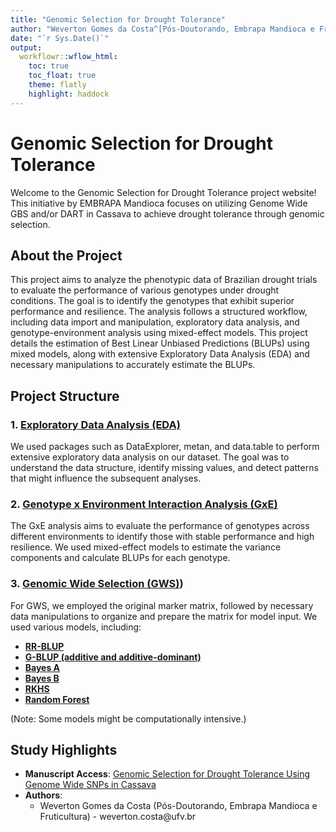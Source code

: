 ```yaml
---
title: "Genomic Selection for Drought Tolerance"
author: "Weverton Gomes da Costa^[Pós-Doutorando, Embrapa Mandioca e Fruticultura, weverton.costa@ufv.br]"
date: "`r Sys.Date()`"
output:
  workflowr::wflow_html:
    toc: true
    toc_float: true
    theme: flatly
    highlight: haddock
---
```


# Genomic Selection for Drought Tolerance

Welcome to the Genomic Selection for Drought Tolerance project website! This initiative by EMBRAPA Mandioca focuses on utilizing Genome Wide GBS and/or DART in Cassava to achieve drought tolerance through genomic selection.

## About the Project

This project aims to analyze the phenotypic data of Brazilian drought trials to evaluate the performance of various genotypes under drought conditions. The goal is to identify the genotypes that exhibit superior performance and resilience. The analysis follows a structured workflow, including data import and manipulation, exploratory data analysis, and genotype-environment analysis using mixed-effect models. This project details the estimation of Best Linear Unbiased Predictions (BLUPs) using mixed models, along with extensive Exploratory Data Analysis (EDA) and necessary manipulations to accurately estimate the BLUPs.

## Project Structure

### 1. [Exploratory Data Analysis (EDA)](https://wevertongomescosta.github.io/Genomic-Selection-for-Drought-Tolerance-Using-Genome-Wide-SNPs-in-Casava/phenotype.html)

We used packages such as DataExplorer, metan, and data.table to perform extensive exploratory data analysis on our dataset. The goal was to understand the data structure, identify missing values, and detect patterns that might influence the subsequent analyses.

### 2. [Genotype x Environment Interaction Analysis (GxE)](https://wevertongomescosta.github.io/Genomic-Selection-for-Drought-Tolerance-Using-Genome-Wide-SNPs-in-Casava/mixed_models.html)

The GxE analysis aims to evaluate the performance of genotypes across different environments to identify those with stable performance and high resilience. We used mixed-effect models to estimate the variance components and calculate BLUPs for each genotype.

### 3. [Genomic Wide Selection (GWS)](https://wevertongomescosta.github.io/Genomic-Selection-for-Drought-Tolerance-Using-Genome-Wide-SNPs-in-Casava/GWS.html))

For GWS, we employed the original marker matrix, followed by necessary data manipulations to organize and prepare the matrix for model input. We used various models, including:

- [**RR-BLUP**](https://wevertongomescosta.github.io/Genomic-Selection-for-Drought-Tolerance-Using-Genome-Wide-SNPs-in-Casava/GWS_RR-BLUP.html)
- [**G-BLUP (additive and additive-dominant)**](https://wevertongomescosta.github.io/Genomic-Selection-for-Drought-Tolerance-Using-Genome-Wide-SNPs-in-Casava/GWS_G-BLUP.html)
- [**Bayes A**](https://wevertongomescosta.github.io/Genomic-Selection-for-Drought-Tolerance-Using-Genome-Wide-SNPs-in-Casava/GWS_BayesA.html)
- [**Bayes B**](https://wevertongomescosta.github.io/Genomic-Selection-for-Drought-Tolerance-Using-Genome-Wide-SNPs-in-Casava/GWS_BayesB.html)
- [**RKHS**](https://wevertongomescosta.github.io/Genomic-Selection-for-Drought-Tolerance-Using-Genome-Wide-SNPs-in-Casava/GWS_RKHS.html)
- [**Random Forest**](https://wevertongomescosta.github.io/Genomic-Selection-for-Drought-Tolerance-Using-Genome-Wide-SNPs-in-Casava/GWS_RF.html)

(Note: Some models might be computationally intensive.)

## Study Highlights

- **Manuscript Access**: [Genomic Selection for Drought Tolerance Using Genome Wide SNPs in Cassava](https://doi.org/10.3389/fpls.2024.1483340)
- **Authors**: 
  - Weverton Gomes da Costa (Pós-Doutorando, Embrapa Mandioca e Fruticultura) - weverton.costa@ufv.br
